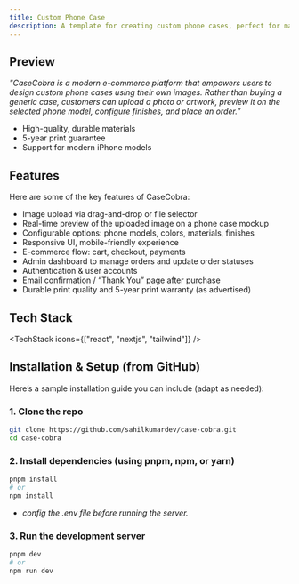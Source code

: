 ```yaml
---
title: Custom Phone Case
description: A template for creating custom phone cases, perfect for marketing agencies and designers who want to offer unique and personalized phone accessories to their clients.
---
```


## Preview
<CarouselDisplay name="case-cobra"/>

_"CaseCobra is a modern e-commerce platform that empowers users to design custom phone cases using their own images. Rather than buying a generic case, customers can upload a photo or artwork, preview it on the selected phone model, configure finishes, and place an order.”_
- High-quality, durable materials  
- 5-year print guarantee  
- Support for modern iPhone models


## Features

Here are some of the key features of CaseCobra:

- Image upload via drag-and-drop or file selector  
- Real-time preview of the uploaded image on a phone case mockup  
- Configurable options: phone models, colors, materials, finishes  
- Responsive UI, mobile-friendly experience  
- E-commerce flow: cart, checkout, payments  
- Admin dashboard to manage orders and update order statuses  
- Authentication & user accounts  
- Email confirmation / “Thank You” page after purchase  
- Durable print quality and 5-year print warranty (as advertised)  

## Tech Stack
<TechStack 
  icons={["react", "nextjs", "tailwind"]}
/>


## Installation & Setup (from GitHub)

Here’s a sample installation guide you can include (adapt as needed):

### 1. Clone the repo
```bash
git clone https://github.com/sahilkumardev/case-cobra.git
cd case-cobra
```

### 2. Install dependencies (using pnpm, npm, or yarn)
```bash
pnpm install
# or
npm install
```

- _config the .env file before running the server._

### 3. Run the development server
```bash
pnpm dev
# or
npm run dev
```